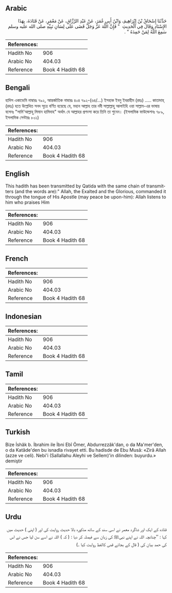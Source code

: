 ## Arabic


<div dir="rtl" lang="ar" style={{fontSize:'larger',backgroundColor:'#f8f9fa',padding:20}}>
حَدَّثَنَا إِسْحَاقُ بْنُ إِبْرَاهِيمَ، وَابْنُ أَبِي عُمَرَ، عَنْ عَبْدِ الرَّزَّاقِ، عَنْ مَعْمَرٍ، عَنْ قَتَادَةَ، بِهَذَا الإِسْنَادِ وَقَالَ فِي الْحَدِيثِ ‏ "‏ فَإِنَّ اللَّهَ عَزَّ وَجَلَّ قَضَى عَلَى لِسَانِ نَبِيِّهِ صلى الله عليه وسلم سَمِعَ اللَّهُ لِمَنْ حَمِدَهُ ‏"‏ ‏.‏
</div>
<div style={{backgroundColor:'#f8f9fa',padding:20, marginBottom: 10}}><table> <thead> <tr> <th>References:</th> <th></th> </tr> </thead> <tbody><tr><td>Hadith No</td><td>906</td></tr><tr><td>Arabic No</td><td>404.03</td></tr><tr><td>Reference</td><td>Book 4 Hadith 68</td></tr></tbody></table></div>

## Bengali


<div dir="ltr" lang="bn" style={{fontSize:'larger',backgroundColor:'#f8f9fa',padding:20}}>
হাদিস একাডেমি নাম্বারঃ ৭৯২, আন্তর্জাতিক নাম্বারঃ ৪০৪ ৭৯২-(৬৪/...) ইসহাক ইবনু ইবরাহীম (রহঃ) ..... কাতাদাহ্ (রহঃ) হতে উল্লেখিত সনদ সূত্রে বর্ণিত হয়েছে যে, মহান আল্লাহ তার নবী সাল্লাল্লাহু আলাইহি ওয়া সাল্লাম-এর ভাষায় বলেনঃ "সামি'আল্লাহু লিমান হামিদাহ" অর্থাৎ যে আল্লাহর প্রশংসা করে তিনি তা শুনেন। (ইসলামিক ফাউন্ডেশনঃ ৭৮৯, ইসলামিক সেন্টারঃ ৮০১)
</div>
<div style={{backgroundColor:'#f8f9fa',padding:20, marginBottom: 10}}><table> <thead> <tr> <th>References:</th> <th></th> </tr> </thead> <tbody><tr><td>Hadith No</td><td>906</td></tr><tr><td>Arabic No</td><td>404.03</td></tr><tr><td>Reference</td><td>Book 4 Hadith 68</td></tr></tbody></table></div>

## English


<div dir="ltr" lang="en" style={{fontSize:'larger',backgroundColor:'#f8f9fa',padding:20}}>
This hadith has been transmitted by Qatida with the same chain of transmitters (and the words are):" Allah, the Exalted and the Glorious, commanded it through the tongue of His Apostle (may peace be upon-him): Allah listens to him who praises Him
</div>
<div style={{backgroundColor:'#f8f9fa',padding:20, marginBottom: 10}}><table> <thead> <tr> <th>References:</th> <th></th> </tr> </thead> <tbody><tr><td>Hadith No</td><td>906</td></tr><tr><td>Arabic No</td><td>404.03</td></tr><tr><td>Reference</td><td>Book 4 Hadith 68</td></tr></tbody></table></div>

## French


<div dir="ltr" lang="fr" style={{fontSize:'larger',backgroundColor:'#f8f9fa',padding:20}}>

</div>
<div style={{backgroundColor:'#f8f9fa',padding:20, marginBottom: 10}}><table> <thead> <tr> <th>References:</th> <th></th> </tr> </thead> <tbody><tr><td>Hadith No</td><td>906</td></tr><tr><td>Arabic No</td><td>404.03</td></tr><tr><td>Reference</td><td>Book 4 Hadith 68</td></tr></tbody></table></div>

## Indonesian


<div dir="ltr" lang="id" style={{fontSize:'larger',backgroundColor:'#f8f9fa',padding:20}}>

</div>
<div style={{backgroundColor:'#f8f9fa',padding:20, marginBottom: 10}}><table> <thead> <tr> <th>References:</th> <th></th> </tr> </thead> <tbody><tr><td>Hadith No</td><td>906</td></tr><tr><td>Arabic No</td><td>404.03</td></tr><tr><td>Reference</td><td>Book 4 Hadith 68</td></tr></tbody></table></div>

## Tamil


<div dir="ltr" lang="ta" style={{fontSize:'larger',backgroundColor:'#f8f9fa',padding:20}}>

</div>
<div style={{backgroundColor:'#f8f9fa',padding:20, marginBottom: 10}}><table> <thead> <tr> <th>References:</th> <th></th> </tr> </thead> <tbody><tr><td>Hadith No</td><td>906</td></tr><tr><td>Arabic No</td><td>404.03</td></tr><tr><td>Reference</td><td>Book 4 Hadith 68</td></tr></tbody></table></div>

## Turkish


<div dir="ltr" lang="tr" style={{fontSize:'larger',backgroundColor:'#f8f9fa',padding:20}}>
Bize İshâk b. İbrahim ile İbni Ebî Ömer, Abdurrezzâk'dan, o da Ma'mer'den, o da Katâde'den bu isnadla rivayet etti. Bu hadisde de Ebu Musâ: «Zirâ Allah (azze ve celi). Nebi'i (Sallallahu Aleyhi ve Sellem)'in dilinden: buyurdu.» demiştir
</div>
<div style={{backgroundColor:'#f8f9fa',padding:20, marginBottom: 10}}><table> <thead> <tr> <th>References:</th> <th></th> </tr> </thead> <tbody><tr><td>Hadith No</td><td>906</td></tr><tr><td>Arabic No</td><td>404.03</td></tr><tr><td>Reference</td><td>Book 4 Hadith 68</td></tr></tbody></table></div>

## Urdu


<div dir="rtl" lang="ur" style={{fontSize:'larger',backgroundColor:'#f8f9fa',padding:20}}>
قتادہ کے ایک اور شاگرد معمر نے اسی سند کے ساتھ مذکورہ بالا حدیث روایت کی اور ( اپنی ) حدیث میں کہا : ’’چنانچہ اللہ نے اپنے نبیﷺ کی زبان سے فیصلہ کر دیا : ( کہ ) اللہ نے اسے سن لیا جس نے اس کی حمد بیان کی ( قال کے بجائے قضى کالفظ روایت کیا ۔)
</div>
<div style={{backgroundColor:'#f8f9fa',padding:20, marginBottom: 10}}><table> <thead> <tr> <th>References:</th> <th></th> </tr> </thead> <tbody><tr><td>Hadith No</td><td>906</td></tr><tr><td>Arabic No</td><td>404.03</td></tr><tr><td>Reference</td><td>Book 4 Hadith 68</td></tr></tbody></table></div>